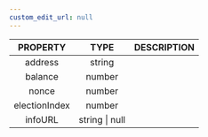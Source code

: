 ```yaml
---
custom_edit_url: null
---
```


<div>

</div>

|PROPERTY|TYPE|DESCRIPTION|
|:---:|:---:|:---:|
|address|string||
|balance|number||
|nonce|number||
|electionIndex|number||
|infoURL|string \| null||

